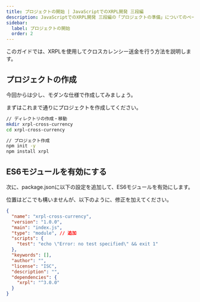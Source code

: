 ```yaml
---
title: プロジェクトの開始 | JavaScriptでのXRPL開発 三段編
description: JavaScriptでのXRPL開発 三段編の「プロジェクトの準備」についてのページです。
sidebar:
  label: プロジェクトの開始
  order: 2
---
```


このガイドでは、XRPLを使用してクロスカレンシー送金を行う方法を説明します。

## プロジェクトの作成

今回からは少し、モダンな仕様で作成してみましょう。

まずはこれまで通りにプロジェクトを作成してください。

```bash
// ディレクトリの作成・移動
mkdir xrpl-cross-currency
cd xrpl-cross-currency

// プロジェクト作成
npm init -y
npm install xrpl
```

## ES6モジュールを有効にする

次に、package.jsonに以下の設定を追加して、ES6モジュールを有効にします。

位置はどこでも構いませんが、以下のように、修正を加えてください。

```json
{
  "name": "xrpl-cross-currency",
  "version": "1.0.0",
  "main": "index.js",
  "type": "module", // 追加
  "scripts": {
    "test": "echo \"Error: no test specified\" && exit 1"
  },
  "keywords": [],
  "author": "",
  "license": "ISC",
  "description": "",
  "dependencies": {
    "xrpl": "^3.0.0"
  }
}

```
